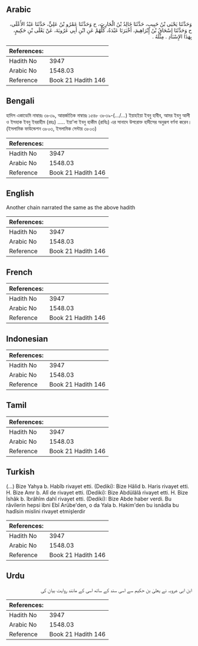 ## Arabic


<div dir="rtl" lang="ar" style={{fontSize:'larger',backgroundColor:'#f8f9fa',padding:20}}>
وَحَدَّثَنَا يَحْيَى بْنُ حَبِيبٍ، حَدَّثَنَا خَالِدُ بْنُ الْحَارِثِ، ح وَحَدَّثَنَا عَمْرُو بْنُ عَلِيٍّ، حَدَّثَنَا عَبْدُ الأَعْلَى، ح وَحَدَّثَنَا إِسْحَاقُ بْنُ إِبْرَاهِيمَ، أَخْبَرَنَا عَبْدَةُ، كُلُّهُمْ عَنِ ابْنِ أَبِي عَرُوبَةَ، عَنْ يَعْلَى بْنِ حَكِيمٍ، بِهَذَا الإِسْنَادِ ‏.‏ مِثْلَهُ ‏.‏
</div>
<div style={{backgroundColor:'#f8f9fa',padding:20, marginBottom: 10}}><table> <thead> <tr> <th>References:</th> <th></th> </tr> </thead> <tbody><tr><td>Hadith No</td><td>3947</td></tr><tr><td>Arabic No</td><td>1548.03</td></tr><tr><td>Reference</td><td>Book 21 Hadith 146</td></tr></tbody></table></div>

## Bengali


<div dir="ltr" lang="bn" style={{fontSize:'larger',backgroundColor:'#f8f9fa',padding:20}}>
হাদিস একাডেমি নাম্বারঃ ৩৮৩৯, আন্তর্জাতিক নাম্বারঃ ১৫৪৮ ৩৮৩৯-(.../...) ইয়াহইয়া ইবনু হাবীব, আমর ইবনু আলী ও ইসহাক ইবনু ইবরাহীম (রহঃ) ..... ইয়া'লা ইবনু হাকীম (রাযিঃ) এর সানাদে উপরোক্ত হাদীসের অনুরূপ বর্ণনা করেন। (ইসলামিক ফাউন্ডেশন ৩৮০৩, ইসলামিক সেন্টার ৩৮০৩)
</div>
<div style={{backgroundColor:'#f8f9fa',padding:20, marginBottom: 10}}><table> <thead> <tr> <th>References:</th> <th></th> </tr> </thead> <tbody><tr><td>Hadith No</td><td>3947</td></tr><tr><td>Arabic No</td><td>1548.03</td></tr><tr><td>Reference</td><td>Book 21 Hadith 146</td></tr></tbody></table></div>

## English


<div dir="ltr" lang="en" style={{fontSize:'larger',backgroundColor:'#f8f9fa',padding:20}}>
Another chain narrated the same as the above hadith
</div>
<div style={{backgroundColor:'#f8f9fa',padding:20, marginBottom: 10}}><table> <thead> <tr> <th>References:</th> <th></th> </tr> </thead> <tbody><tr><td>Hadith No</td><td>3947</td></tr><tr><td>Arabic No</td><td>1548.03</td></tr><tr><td>Reference</td><td>Book 21 Hadith 146</td></tr></tbody></table></div>

## French


<div dir="ltr" lang="fr" style={{fontSize:'larger',backgroundColor:'#f8f9fa',padding:20}}>

</div>
<div style={{backgroundColor:'#f8f9fa',padding:20, marginBottom: 10}}><table> <thead> <tr> <th>References:</th> <th></th> </tr> </thead> <tbody><tr><td>Hadith No</td><td>3947</td></tr><tr><td>Arabic No</td><td>1548.03</td></tr><tr><td>Reference</td><td>Book 21 Hadith 146</td></tr></tbody></table></div>

## Indonesian


<div dir="ltr" lang="id" style={{fontSize:'larger',backgroundColor:'#f8f9fa',padding:20}}>

</div>
<div style={{backgroundColor:'#f8f9fa',padding:20, marginBottom: 10}}><table> <thead> <tr> <th>References:</th> <th></th> </tr> </thead> <tbody><tr><td>Hadith No</td><td>3947</td></tr><tr><td>Arabic No</td><td>1548.03</td></tr><tr><td>Reference</td><td>Book 21 Hadith 146</td></tr></tbody></table></div>

## Tamil


<div dir="ltr" lang="ta" style={{fontSize:'larger',backgroundColor:'#f8f9fa',padding:20}}>

</div>
<div style={{backgroundColor:'#f8f9fa',padding:20, marginBottom: 10}}><table> <thead> <tr> <th>References:</th> <th></th> </tr> </thead> <tbody><tr><td>Hadith No</td><td>3947</td></tr><tr><td>Arabic No</td><td>1548.03</td></tr><tr><td>Reference</td><td>Book 21 Hadith 146</td></tr></tbody></table></div>

## Turkish


<div dir="ltr" lang="tr" style={{fontSize:'larger',backgroundColor:'#f8f9fa',padding:20}}>
(…) Bize Yahya b. Habîb rivayet etti. (Dediki): Bize Hâlid b. Haris rivayet etti. H. Bize Amr b. Alî de rivayet etti. (Dediki): Bize Abdülâlâ rivayet etti. H. Bize İshâk b. îbrâhîm dahî rivayet etti. (Dediki): Bize Abde haber verdi. Bu râvilerin hepsi ibni Ebî Arübe'den, o da Yala b. Hakim'den bu isnâdla bu hadîsin mislini rivayet etmişlerdir
</div>
<div style={{backgroundColor:'#f8f9fa',padding:20, marginBottom: 10}}><table> <thead> <tr> <th>References:</th> <th></th> </tr> </thead> <tbody><tr><td>Hadith No</td><td>3947</td></tr><tr><td>Arabic No</td><td>1548.03</td></tr><tr><td>Reference</td><td>Book 21 Hadith 146</td></tr></tbody></table></div>

## Urdu


<div dir="rtl" lang="ur" style={{fontSize:'larger',backgroundColor:'#f8f9fa',padding:20}}>
ابن ابی عروبہ نے یعلیٰ بن حکیم سے اسی سند کے ساتھ اسی کے مانند روایت بیان کی
</div>
<div style={{backgroundColor:'#f8f9fa',padding:20, marginBottom: 10}}><table> <thead> <tr> <th>References:</th> <th></th> </tr> </thead> <tbody><tr><td>Hadith No</td><td>3947</td></tr><tr><td>Arabic No</td><td>1548.03</td></tr><tr><td>Reference</td><td>Book 21 Hadith 146</td></tr></tbody></table></div>